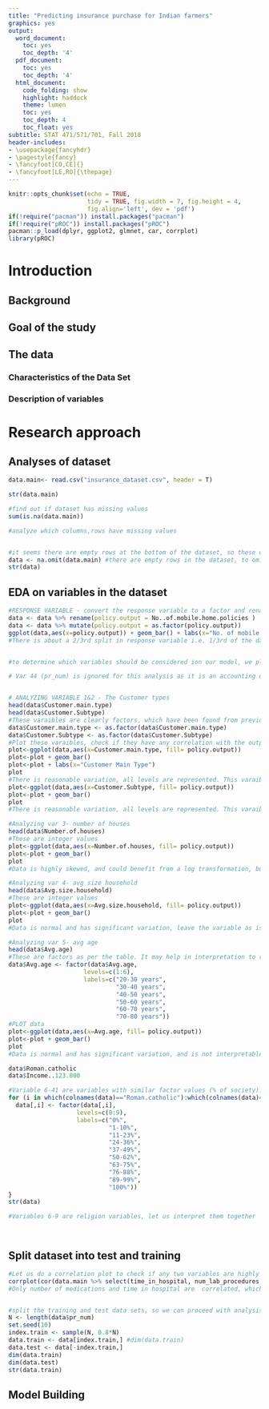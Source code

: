```yaml
---
title: "Predicting insurance purchase for Indian farmers"
graphics: yes
output:
  word_document:
    toc: yes
    toc_depth: '4'
  pdf_document:
    toc: yes
    toc_depth: '4'
  html_document:
    code_folding: show
    highlight: haddock
    theme: lumen
    toc: yes
    toc_depth: 4
    toc_float: yes
subtitle: STAT 471/571/701, Fall 2018
header-includes:
- \usepackage{fancyhdr}
- \pagestyle{fancy}
- \fancyfoot[CO,CE]{}
- \fancyfoot[LE,RO]{\thepage}
---
```


```r
knitr::opts_chunk$set(echo = TRUE, 
                      tidy = TRUE, fig.width = 7, fig.height = 4,
                      fig.align='left', dev = 'pdf')
if(!require("pacman")) install.packages("pacman")
if(!require("pROC")) install.packages("pROC")
pacman::p_load(dplyr, ggplot2, glmnet, car, corrplot)
library(pROC)
```



# Introduction

## Background


## Goal of the study


## The data



### Characteristics of the Data Set


### Description of variables


# Research approach


## Analyses of dataset


```r
data.main<- read.csv("insurance_dataset.csv", header = T)

str(data.main)

#find out if dataset has missing values
sum(is.na(data.main))

#analyze which columns,rows have missing values


#it seems there are empty rows at the bottom of the dataset, so these can simply be deleted
data <- na.omit(data.main) #there are empty rows in the dataset, to omit these data 
str(data)


```


## EDA on variables in the dataset 

```r


#RESPONSE VARIABLE - convert the response variable to a factor and rename it to "policy.output" for convenience
data <- data %>% rename(policy.output = No..of.mobile.home.policies ) 
data <- data %>% mutate(policy.output = as.factor(policy.output))
ggplot(data,aes(x=policy.output)) + geom_bar() + labs(x="No. of mobile home policies ")
#There is about a 2/3rd split in response variable i.e. 1/3rd of the data population has a mobile policy


#to determine which variables should be considered ion our model, we plot each variable and see if there is 1) enough variability within the variable, and 2) a hint of correlation with our output variable (policy.output)

# Var 44 (pr_num) is ignored for this analysis as it is an accounting or idenitification variable, and therefore logically cannot have any predictive power


# ANALYZING VARIABLE 1&2 - The Customer types
head(data$Customer.main.type)
head(data$Customer.Subtype)
#These varaibles are clearly factors, which have been found from previous demographic and psychographic analysis of the customers. They should be converted to factors
data$Customer.main.type <- as.factor(data$Customer.main.type)
data$Customer.Subtype <- as.factor(data$Customer.Subtype)
#Plot these varaibles, check if they have any correlation with the output varaible, and check if there is significant internal variation
plot<-ggplot(data,aes(x=Customer.main.type, fill= policy.output))
plot<-plot + geom_bar()
plot<-plot + labs(x="Customer Main Type")
plot
#There is reasonable variation, all levels are represented. This varaible should be left as is
plot<-ggplot(data,aes(x=Customer.Subtype, fill= policy.output))
plot<-plot + geom_bar()
plot
#There is reasonable variation, all levels are represented. This varaible should be left as is

#Analyzing var 3- number of houses
head(data$Number.of.houses)
#These are integer values
plot<-ggplot(data,aes(x=Number.of.houses, fill= policy.output))
plot<-plot + geom_bar()
plot
#Data is highly skewed, and could benefit from a log transformation, but since the number is so low (10), we can ignore the transformation to reduce complexity

#Analyzing var 4- avg size household
head(data$Avg.size.household)
#These are integer values
plot<-ggplot(data,aes(x=Avg.size.household, fill= policy.output))
plot<-plot + geom_bar()
plot
#Data is normal and has significant variation, leave the variable as is

#Analyzing var 5- avg age
head(data$Avg.age)
#These are factors as per the table. It may help in interpretation to rename the variable's levels. It is misleading, in this case, for the age to be 1,2,3.. as it may be interpreted as integers. So we name the levels to the meaning of each factor (in appendix)
data$Avg.age <- factor(data$Avg.age,
                     levels=c(1:6),
                     labels=c("20-30 years",
                              "30-40 years",
                              "40-50 years",
                              "50-60 years",
                              "60-70 years",
                              "70-80 years"))
#PLOT data
plot<-ggplot(data,aes(x=Avg.age, fill= policy.output))
plot<-plot + geom_bar()
plot
#Data is normal and has significant variation, and is not interpretable. We can move on

data$Roman.catholic
data$Income..123.000

#Variable 6-41 are variables with similar factor values (% of society). All of them are clearly factors, and the factor levels should be recoded to the %of society values for interpretability
for (i in which(colnames(data)=="Roman.catholic"):which(colnames(data)=="Income..123.000")){
  data[,i] <- factor(data[,i],
                   levels=c(0:9),
                   labels=c("0%",
                            "1-10%",
                            "11-23%",
                            "24-36%",
                            "37-49%",
                            "50-62%",
                            "63-75%",
                            "76-88%",
                            "89-99%",
                            "100%"))
}
str(data)

#Variables 6-9 are religion variables, let us interpret them together




```




## Split dataset into test and training 


```r



#Let us do a correlation plot to check if any two variables are highly correlated
corrplot(cor(data.main %>% select(time_in_hospital, num_lab_procedures, num_procedures, num_medications, number_outpatient, number_emergency, number_inpatient, number_diagnoses)))
#Only number of medications and time in hospital are  correlated, which makes logical sense as a patient with more time in hospital is likely to have got more treatment, so we can keep both variables in consideration


#split the training and test data sets, so we can proceed with analysis on training data set, and check our accuracy on the test data set
N <- length(data$pr_num)
set.seed(10)
index.train <- sample(N, 0.8*N)
data.train <- data[index.train,] #dim(data.train)
data.test <- data[-index.train,] 
dim(data.train)
dim(data.test)
str(data.train)

```

## Model Building
